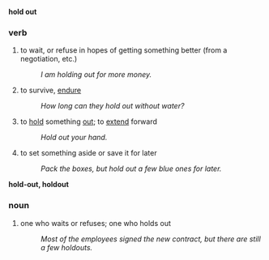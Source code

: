 '''hold out'''
===verb===
# to wait, or refuse in hopes of getting something better (from a negotiation, etc.)
#: ''I am holding out for more money.''
# to survive, [[endure]]
#: ''How long can they hold out without water?''
# to [[hold]] something [[out]]; to [[extend]] forward
#: ''Hold out your hand.''
# to set something aside or save it for later
#: ''Pack the boxes, but hold out a few blue ones for later.''

'''hold-out, holdout'''
===noun===
# one who waits or refuses; one who holds out
#: ''Most of the employees signed the new contract, but there are still a few holdouts.''
